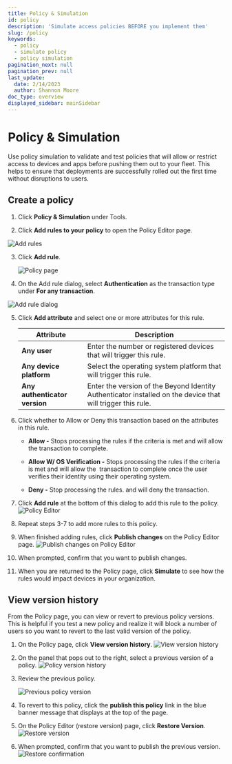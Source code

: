 ```yaml
---
title: Policy & Simulation
id: policy
description: 'Simulate access policies BEFORE you implement them'
slug: /policy
keywords:
  - policy
  - simulate policy
  - policy simulation
pagination_next: null
pagination_prev: null
last_update:
  date: 2/14/2023
  author: Shannon Moore
doc_type: overview
displayed_sidebar: mainSidebar
---
```

# Policy & Simulation
Use policy simulation to validate and test policies that will allow or restrict access to devices and apps before pushing them out to your fleet. 
This helps to ensure that deployments are successfully rolled out the first time without disruptions to users. 

## Create a policy

1. Click **Policy & Simulation** under Tools.

2. Click **Add rules to your policy** to open the Policy Editor page. 

  ![Add rules](../images/policy/policy-initial.png)

3. Click **Add rule**.

   ![Policy page](../images/policy/default-rule.png) 

4. On the Add rule dialog, select **Authentication** as the transaction type under **For any transaction**. 

  ![Add rule dialog](../images/policy/add-rule.png)

5. Click **Add attribute** and select one or more attributes for this rule.

   | Attribute                      | Description |
   | ------------------------------ | ----------------------------------------------------------------------------------------------------------------------------------------------------------------------------------------------------------------------------------------------------------------------------------------------------------------------------------------------------------------------------------------------------------------------------------------------------------------------------------------------------------------------------------------------------------------------------------------------------------------------------------------- |
   | **Any user**                   | Enter the number or registered devices that will trigger this rule. |
   | **Any device platform**        | Select the operating system platform that will trigger this rule.       |
   | **Any authenticator version**  | Enter the version of the Beyond Identity Authenticator installed on the device that will trigger this rule.  |

6. Click whether to Allow or Deny this transaction based on the attributes in this rule. 
   - **Allow -** Stops processing the rules if the criteria is met and will allow the transaction to complete.

   - **Allow W/ OS Verification -** Stops processing the rules if the criteria is met and will allow the  transaction to complete once the user verifies their identity using their operating system. 
   
   - **Deny -** Stop processing the rules. and will deny the transaction. 
 
7. Click **Add rule** at the bottom of this dialog to add this rule to the policy. 
   ![Policy Editor](../images/policy/add-rule.png)

8. Repeat steps 3-7 to add more rules to this policy. 

9. When finished adding rules, click **Publish changes** on the Policy Editor page.
   ![Publish changes on Policy Editor](../images/policy/publish-policy.png)

10. When prompted, confirm that you want to publish changes.

11. When you are returned to the Policy page, click **Simulate** to see how the rules would impact devices in your organization. 


## View version history
From the Policy page, you can view or revert to previous policy versions. 
This is helpful if you test a new policy and realize it will block a number of users 
so you want to revert to the last valid version of the policy.  

1. On the Policy page, click **View version history**. 
   ![View version history](../images/policy/view-version-hist.png)

2. On the panel that pops out to the right, select a previous version of a policy.
   ![Policy version history](../images/policy/policy-version-hist.png)

3. Review the previous policy. 

   ![Previous policy version](../images/policy/prev-policy-version.png)

3. To revert to this policy, click the **publish this policy** link in the blue banner message that displays at the top of the page.  

4. On the Policy Editor (restore version) page, click **Restore Version**.
   ![Restore version](../images/policy/prev-policy-version.png)

5. When prompted, confirm that you want to publish the previous version. 
   ![Restore confirmation](../images/policy/restore-prev-version.png)